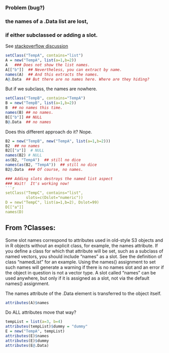 ###  Problem (bug?) 
###  the names of a .Data list are lost,
###  if either subclassed or adding a slot.
See [stackoverflow discussion](http://stackoverflow.com/questions/23788082/subclassing-s4-class-that-contains-a-list-with-names-access-by-name/23796292#23796292)
```r
setClass("TempA", contains="list")
A = new("TempA", list(a=1,b=2))
A   ### Does not show the list names.
A[["b"]]  ## Nevertheless, you can extract by name.
names(A)  ## And this extracts the names.
A@.Data  ## But there are no names here. Where are they hiding?
```


But if we subclass, the names are nowhere.
```r
setClass("TempB", contains="TempA")
B = new("TempB", list(a=1,b=2))
B  ## no names this time.
names(B) ## no names.
B[["b"]] ## NULL
B@.Data  ## no names
```
Does this different approach do it?  Nope.
```r
B2 = new("TempB", new("TempA", list(a=1,b=2)))
B2  ## no names
B2[["a"]]  # NULL
names(B2) # NULL
as(B2, "TempA")  ## still no dice
names(as(B2, "TempA"))  ## still no dice
B2@.Data  ### Of course, no names.

### Adding slots destroys the named list aspect
### Wait!  It's working now!
```r
setClass("TempC", contains="list",
         slots=c(Dslot="numeric"))
D = new("TempC", list(a=1,b=2), Dslot=99)
D[["a"]]
names(D)
```

From ?Classes:
---
Some slot names correspond to attributes used in old-style S3 objects and in R objects without an explicit class, for example, the names attribute. If you define a class for which that attribute will be set, such as a subclass of named vectors, you should include "names" as a slot. See the definition of class "namedList" for an example. Using the names() assignment to set such names will generate a warning if there is no names slot and an error if the object in question is not a vector type. A slot called "names" can be used anywhere, but only if it is assigned as a slot, not via the default names() assignment.

The names attribute of the .Data element is transferred to the object itself.
```r
attributes(A)$names
```
Do ALL attributes move that way?
```r
tempList = list(a=3, b=4)
attributes(tempList)$dummy = "dummy"
E = new("TempA", tempList)
attributes(E)$names
attributes(E)$dummy
attributes(E@.Data)
```
